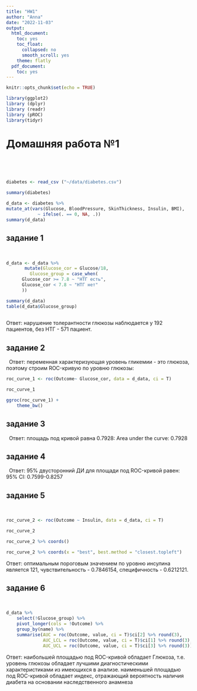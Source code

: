 ---
title: "HW1"
author: "Anna"
date: "2022-11-03"
output:
  html_document:
    toc: yes
    toc_float:
      collapsed: no
      smooth_scroll: yes
    theme: flatly
  pdf_document:
    toc: yes
---

```{r setup, include=FALSE}
knitr::opts_chunk$set(echo = TRUE)

library(ggplot2)
library (dplyr)
library (readr)
library (pROC)
library(tidyr)

```



# Домашняя работа №1

 

 


```{r}

diabetes <- read_csv ("~/data/diabetes.csv")

```

```{r}
summary(diabetes)
```
```{r}
d_data <- diabetes %>% 
mutate_at(vars(Glucose, BloodPressure, SkinThickness, Insulin, BMI),
            ~ ifelse(. == 0, NA, .)) 
summary(d_data)
```
## задание 1

 


```{r}
d_data <- d_data %>% 
       mutate(Glucose_cor = Glucose/18,
         Glucose_group = case_when(
      Glucose_cor >= 7.8 ~ "НТГ есть",
      Glucose_cor < 7.8 ~ "НТГ нет"
      ))

summary(d_data)
table(d_data$Glucose_group)
    
```

Ответ: нарушение толерантности глюкозы наблюдается у 192 пациентов, без НТГ - 571 пациент. 

## задание 2

 
Ответ: переменная характеризующая уровень гликемии - это глюкоза, поэтому строим ROC-кривую по уровню глюкозы:

```{r}

roc_curve_1 <- roc(Outcome~ Glucose_cor, data = d_data, ci = T)

roc_curve_1

```

```{r, fig.height= 2, fig.width=3, dpi=300}

ggroc(roc_curve_1) + 
    theme_bw()

```
## задание 3

 
Ответ: площадь под кривой равна 0.7928: Area under the curve: 0.7928

## задание 4

 
Ответ: 95% двусторонний ДИ для площади под ROC-кривой равен: 95% CI: 0.7599-0.8257

## задание 5

 

```{r}

roc_curve_2 <- roc(Outcome ~ Insulin, data = d_data, ci = T)

roc_curve_2

```

```{r}

roc_curve_2 %>% coords()

```
```{r}

roc_curve_2 %>% coords(x = "best", best.method = "closest.topleft")

```

Ответ: оптимальным пороговым значением по уровню инсулина является 121, чувствительность - 0.7846154, специфичность - 0.6212121.

## задание 6

 

```{r}

d_data %>% 
    select(!Glucose_group) %>% 
    pivot_longer(cols = !Outcome) %>% 
    group_by(name) %>% 
    summarise(AUC = roc(Outcome, value, ci = T)$ci[2] %>% round(3),
              AUC_LCL = roc(Outcome, value, ci = T)$ci[1] %>% round(3),
              AUC_UCL = roc(Outcome, value, ci = T)$ci[3] %>% round(3))

```
Ответ: 
наибольшей площадью под ROC-кривой обладает Глюкоза, т.е. уровень глюкозы обладает лучшими диагностическими характеристиками из имеющихся в анализе.
наименьшей площадью под ROC-кривой обладает индекс, отражающий вероятность наличия диабета на основании наследственного анамнеза





